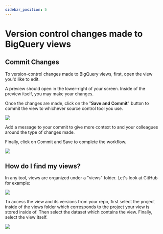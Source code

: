 ```yaml
---
sidebar_position: 5
---
```


# Version control changes made to BigQuery views

## Commit Changes

To version-control changes made to BigQuery views, first, open the view you'd like to edit.

A preview should open in the lower-right of your screen. Inside of the preview itself, you may make your changes.

Once the changes are made, click on the "**Save and Commit**" button to commit the view to whichever source control tool you use.

![](../../../static/img/superquery/image-40.png)

Add a message to your commit to give more context to and your colleagues around the type of changes made.

Finally, click on Commit and Save to complete the workflow.

![](../../../static/img/superquery/image-41.png)

## How do I find my views?

In any tool, views are organized under a "views" folder. Let's look at GitHub for example:

![](../../../static/img/superquery/image-42.png)

To access the view and its versions from your repo, first select the project inside of the views folder which corresponds to the project your view is stored inside of. Then select the dataset which contains the view. Finally, select the view itself.

![](../../../static/img/superquery/image-43.png)
